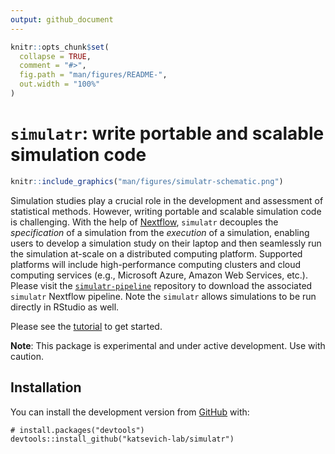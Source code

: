 ```yaml
---
output: github_document
---
```


<!-- README.md is generated from README.Rmd. Please edit that file -->

```r
knitr::opts_chunk$set(
  collapse = TRUE,
  comment = "#>",
  fig.path = "man/figures/README-",
  out.width = "100%"
)
```

# `simulatr`: write portable and scalable simulation code

```r
knitr::include_graphics("man/figures/simulatr-schematic.png")
```

Simulation studies play a crucial role in the development and assessment of statistical methods. However, writing portable and scalable simulation code is challenging. With the help of [Nextflow](https://nextflow.io/), `simulatr` decouples the *specification* of a simulation from the *execution* of a simulation, enabling users to develop a simulation study on their laptop and then seamlessly run the simulation at-scale on a distributed computing platform. Supported platforms will include high-performance computing clusters and cloud computing services (e.g., Microsoft Azure, Amazon Web Services, etc.). Please visit the [`simulatr-pipeline`](https://github.com/katsevich-lab/simulatr-pipeline) repository to download the associated `simulatr` Nextflow pipeline. Note the `simulatr` allows simulations to be run directly in RStudio as well.

Please see the [tutorial](https://katsevich-lab.github.io/simulatr/articles/intro-to-simulatr.html) to get started.

**Note**: This package is experimental and under active development. Use with caution.

## Installation

You can install the development version from [GitHub](https://github.com/) with:

``` 
# install.packages("devtools")
devtools::install_github("katsevich-lab/simulatr")
```
